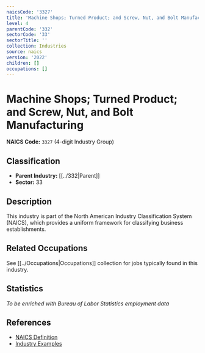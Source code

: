 ```yaml
---
naicsCode: '3327'
title: 'Machine Shops; Turned Product; and Screw, Nut, and Bolt Manufacturing'
level: 4
parentCode: '332'
sectorCode: '33'
sectorTitle: ''
collection: Industries
source: naics
version: '2022'
children: []
occupations: []
---
```

# Machine Shops; Turned Product; and Screw, Nut, and Bolt Manufacturing

**NAICS Code:** `3327` (4-digit Industry Group)

## Classification

- **Parent Industry:** [[../332|Parent]]
- **Sector:** 33

## Description

This industry is part of the North American Industry Classification System (NAICS), which provides a uniform framework for classifying business establishments.

## Related Occupations

See [[../Occupations|Occupations]] collection for jobs typically found in this industry.

## Statistics

*To be enriched with Bureau of Labor Statistics employment data*

## References

- [NAICS Definition](https://www.census.gov/naics/)
- [Industry Examples](https://www.census.gov/naics/2022NAICS/)
